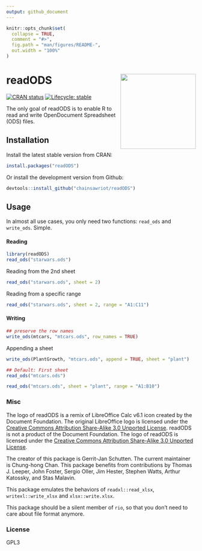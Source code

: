```yaml
---
output: github_document
---
```


<!-- README.md is generated from README.Rmd. Please edit that file -->

```r
knitr::opts_chunk$set(
  collapse = TRUE,
  comment = "#>",
  fig.path = "man/figures/README-",
  out.width = "100%"
)
```

# readODS <img src="man/figures/read_ods_logo.png"  align="right" height="200" />

<!-- badges: start -->
[![CRAN status](https://www.r-pkg.org/badges/version/readODS)](https://CRAN.R-project.org/package=readODS)
[![Lifecycle: stable](https://img.shields.io/badge/lifecycle-stable-brightgreen.svg)](https://www.tidyverse.org/lifecycle/#stable)
<!-- badges: end -->

The only goal of readODS is to enable R to read and write OpenDocument Spreadsheet (ODS) files.

## Installation

Install the latest stable version from CRAN: 

```r
install.packages("readODS")
```

Or install the development version from Github:

```r
devtools::install_github("chainsawriot/readODS")
```

## Usage

In almost all use cases, you only need two functions: `read_ods` and `write_ods`. Simple.

#### Reading

```r
library(readODS)
read_ods("starwars.ods")
```

Reading from the 2nd sheet

```r
read_ods("starwars.ods", sheet = 2)
```

Reading from a specific range

```r
read_ods("starwars.ods", sheet = 2, range = "A1:C11")
```

#### Writing

```r
## preserve the row names
write_ods(mtcars, "mtcars.ods", row_names = TRUE)
```

Appending a sheet

```r
write_ods(PlantGrowth, "mtcars.ods", append = TRUE, sheet = "plant")
```

```r
## Default: First sheet
read_ods("mtcars.ods")
```

```r
read_ods("mtcars.ods", sheet = "plant", range = "A1:B10")
```

### Misc

The logo of readODS is a remix of LibreOffice Calc v6.1 icon created by the Document Foundation. The original LibreOffice logo is licensed under the [Creative Commons Attribution Share-Alike 3.0 Unported License](https://wiki.documentfoundation.org/File:LibO6_MIME.svg). readODS is not a product of the Document Foundation. The logo of readODS is licensed under the [Creative Commons Attribution Share-Alike 3.0 Unported License](https://creativecommons.org/licenses/by-sa/3.0/).

The creator of this package is Gerrit-Jan Schutten. The current maintainer is Chung-hong Chan. This package benefits from contributions by Thomas J. Leeper, John Foster, Sergio Oller, Jim Hester, Stephen Watts, Arthur Katossky, and Stas Malavin.

This package emulates the behaviors of `readxl::read_xlsx`, `writexl::write_xlsx` and `xlsx::write.xlsx`.

This package should be a silent member of `rio`, so that you don't need to care about file format anymore.

### License

GPL3
